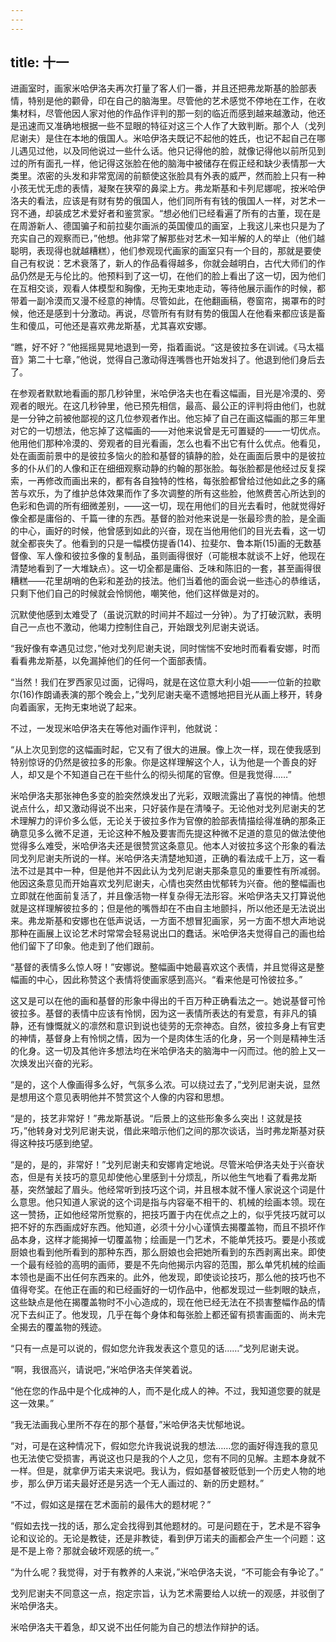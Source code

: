 ```yaml
---
---
---
```

title: 十一
---




进画室时，画家米哈伊洛夫再次打量了客人们一番，并且还把弗龙斯基的脸部表情，特别是他的颧骨，印在自己的脑海里。尽管他的艺术感觉不停地在工作，在收集材料，尽管他因人家对他的作品作评判的那一刻的临近而感到越来越激动，他还是迅速而又准确地根据一些不显眼的特征对这三个人作了大致判断。那个人（戈列尼谢夫）是住在本地的俄国人。米哈伊洛夫既记不起他的姓氏，也记不起自己在哪儿遇见过他，以及同他说过一些什么话。他只记得他的脸，就像记得他以前所见到过的所有面孔一样，他记得这张脸在他的脑海中被储存在假正经和缺少表情那一大类里。浓密的头发和非常宽阔的前额使这张脸具有外表的威严，然而脸上只有一种小孩无忧无虑的表情，凝聚在狭窄的鼻梁上方。弗龙斯基和卡列尼娜呢，按米哈伊洛夫的看法，应该是有财有势的俄国人，他们同所有有钱的俄国人一样，对艺术一窍不通，却装成艺术爱好者和鉴赏家。“想必他们已经看遍了所有的古董，现在是在周游新人、德国骗子和前拉斐尔画派的英国傻瓜的画室，上我这儿来也只是为了充实自己的观察而已，”他想。他非常了解那些对艺术一知半解的人的举止（他们越聪明，表现得也就越糟糕），他们参观现代画家的画室只有一个目的，那就是要使自己有权说：艺术衰落了，新人的作品看得越多，你就会越明白，古代大师们的作品仍然是无与伦比的。他预料到了这一切，在他们的脸上看出了这一切，因为他们在互相交谈，观看人体模型和胸像，无拘无束地走动，等待他展示画作的时候，都带着一副冷漠而又漫不经意的神情。尽管如此，在他翻画稿，卷窗帘，揭罩布的时候，他还是感到十分激动。再说，尽管所有有财有势的俄国人在他看来都应该是畜生和傻瓜，可他还是喜欢弗龙斯基，尤其喜欢安娜。

“瞧，好不好？”他摇摇晃晃地退到一旁，指着画说。“这是彼拉多在训诫。《马太福音》第二十七章，”他说，觉得自己激动得连嘴唇也开始发抖了。他退到他们身后去了。

在参观者默默地看画的那几秒钟里，米哈伊洛夫也在看这幅画，目光是冷漠的、旁观者的眼光。在这几秒钟里，他已预先相信，最高、最公正的评判将由他们，也就是一分钟之前被他鄙视的这几位参观者作出。他忘掉了自己在画这幅画的那三年里对它的一切想法，他忘掉了这幅画的——对他来说曾是无可置疑的——一切优点。他用他们那种冷漠的、旁观者的目光看画，怎么也看不出它有什么优点。他看见，处在画面前景中的是彼拉多恼火的脸和基督的镇静的脸，处在画面后景中的是彼拉多的仆从们的人像和正在细细观察动静的约翰的那张脸。每张脸都是他经过反复探索，一再修改而画出来的，都有各自独特的性格，每张脸都曾给过他如此之多的痛苦与欢乐，为了维护总体效果而作了多次调整的所有这些脸，他煞费苦心所达到的色彩和色调的所有细微差别，——这一切，现在用他们的目光去看时，他就觉得好像全都是庸俗的、千篇一律的东西。基督的脸对他来说是一张最珍贵的脸，是全画的中心，画好的时候，他曾感到如此的兴奋，现在当他用他们的目光去看，这一切就全都丧失了。他看到的只是一幅模仿提香(14)、拉斐尔、鲁本斯(15)画的无数基督像、军人像和彼拉多像的复制品，虽则画得很好（可能根本就谈不上好，他现在清楚地看到了一大堆缺点）。这一切全都是庸俗、乏味和陈旧的一套，甚至画得很糟糕——花里胡哨的色彩和差劲的技法。他们当着他的面会说一些违心的恭维话，只剩下他们自己的时候就会怜悯他，嘲笑他，他们这样做是对的。

沉默使他感到太难受了（虽说沉默的时间并不超过一分钟）。为了打破沉默，表明自己一点也不激动，他竭力控制住自己，开始跟戈列尼谢夫说话。

“我好像有幸遇见过您，”他对戈列尼谢夫说，同时惴惴不安地时而看看安娜，时而看看弗龙斯基，以免漏掉他们的任何一个面部表情。

“当然！我们在罗西家见过面，记得吗，就是在这位意大利小姐——一位新的拉歇尔(16)作朗诵表演的那个晚会上，”戈列尼谢夫毫不遗憾地把目光从画上移开，转身向着画家，无拘无束地说了起来。

不过，一发现米哈伊洛夫在等他对画作评判，他就说：

“从上次见到您的这幅画时起，它又有了很大的进展。像上次一样，现在使我感到特别惊讶的仍然是彼拉多的形象。你是这样理解这个人，认为他是一个善良的好人，却又是个不知道自己在干些什么的彻头彻尾的官僚。但是我觉得……”

米哈伊洛夫那张神色多变的脸突然焕发出了光彩，双眼流露出了喜悦的神情。他想说点什么，却又激动得说不出来，只好装作是在清嗓子。无论他对戈列尼谢夫的艺术理解力的评价多么低，无论关于彼拉多作为官僚的脸部表情描绘得准确的那条正确意见多么微不足道，无论这种不触及要害而先提这种微不足道的意见的做法使他觉得多么难受，米哈伊洛夫还是很赞赏这条意见。他本人对彼拉多这个形象的看法同戈列尼谢夫所说的一样。米哈伊洛夫清楚地知道，正确的看法成千上万，这一看法不过是其中一种，但是他并不因此认为戈列尼谢夫那条意见的重要性有所减弱。他因这条意见而开始喜欢戈列尼谢夫，心情也突然由忧郁转为兴奋。他的整幅画也立即就在他面前复活了，并且像活物一样复杂得无法形容。米哈伊洛夫又打算说他就是这样理解彼拉多的；但是他的嘴唇却在不由自主地颤抖，所以他还是无法说出来。弗龙斯基和安娜也在低声说话，一方面不想冒犯画家，另一方面不想大声地说那种在画展上议论艺术时常常会轻易说出口的蠢话。米哈伊洛夫觉得自己的画也给他们留下了印象。他走到了他们跟前。

“基督的表情多么惊人呀！”安娜说。整幅画中她最喜欢这个表情，并且觉得这是整幅画的中心，因此称赞这个表情将使画家感到高兴。“看来他是可怜彼拉多。”

这又是可以在他的画和基督的形象中得出的千百万种正确看法之一。她说基督可怜彼拉多。基督的表情中应该有怜悯，因为这一表情所表达的有爱意，有非凡的镇静，还有慷慨就义的凛然和意识到说也徒劳的无奈神态。自然，彼拉多身上有官吏的神情，基督身上有怜悯之情，因为一个是肉体生活的化身，另一个则是精神生活的化身。这一切及其他许多想法均在米哈伊洛夫的脑海中一闪而过。他的脸上又一次焕发出兴奋的光彩。

“是的，这个人像画得多么好，气氛多么浓。可以绕过去了，”戈列尼谢夫说，显然是想用这个意见表明他并不赞赏这个人像的内容和思想。

“是的，技艺非常好！”弗龙斯基说。“后景上的这些形象多么突出！这就是技巧，”他转身对戈列尼谢夫说，借此来暗示他们之间的那次谈话，当时弗龙斯基对获得这种技巧感到绝望。

“是的，是的，非常好！”戈列尼谢夫和安娜肯定地说。尽管米哈伊洛夫处于兴奋状态，但是有关技巧的意见却使他心里感到十分烦乱，所以他生气地看了看弗龙斯基，突然皱起了眉头。他经常听到技巧这个词，并且根本就不懂人家说这个词是什么意思。他只知道人家说的这个词是指与内容毫不相干的、机械的绘画本领。现在这一赞扬，正如他经常所觉察的，把技巧置于内在优点之上的，似乎凭技巧就可以把不好的东西画成好东西。他知道，必须十分小心谨慎去揭覆盖物，而且不损坏作品本身，这样才能揭掉一切覆盖物；绘画是一门艺术，不能单凭技巧。要是小孩或厨娘也看到他所看到的那种东西，那么厨娘也会把她所看到的东西剥离出来。即使一个最有经验的高明的画师，要是不先向他揭示内容的范围，那么单凭机械的绘画本领也是画不出任何东西来的。此外，他发现，即使谈论技巧，那么他的技巧也不值得夸奖。在他正在画的和已经画好的一切作品中，他都发现过一些刺眼的缺点，这些缺点是他在揭覆盖物时不小心造成的，现在他已经无法在不损害整幅作品的情况下去纠正了。他发现，几乎在每个身体和每张脸上都还留有损害画面的、尚未完全揭去的覆盖物的残迹。

“只有一点是可以说的，假如您允许我发表这个意见的话……”戈列尼谢夫说。

“啊，我很高兴，请说吧，”米哈伊洛夫佯笑着说。

“他在您的作品中是个化成神的人，而不是化成人的神。不过，我知道您要的就是这一效果。”

“我无法画我心里所不存在的那个基督，”米哈伊洛夫忧郁地说。

“对，可是在这种情况下，假如您允许我说说我的想法……您的画好得连我的意见也无法使它受损害，再说这也只是我的个人之见，您有不同的见解。主题本身就不一样。但是，就拿伊万诺夫来说吧。我认为，假如基督被贬低到一个历史人物的地步，那么伊万诺夫最好还是另选一个无人画过的、新的历史题材。”

“不过，假如这是摆在艺术面前的最伟大的题材呢？”

“假如去找一找的话，那么定会找得到其他题材的。可是问题在于，艺术是不容争论和议论的。无论是教徒，还是非教徒，看到伊万诺夫的画都会产生一个问题：这是不是上帝？那就会破坏观感的统一。”

“为什么呢？我觉得，对于有教养的人来说，”米哈伊洛夫说，“不可能会有争论了。”

戈列尼谢夫不同意这一点，抱定宗旨，认为艺术需要给人以统一的观感，并驳倒了米哈伊洛夫。

米哈伊洛夫干着急，却又说不出任何能为自己的想法作辩护的话。
